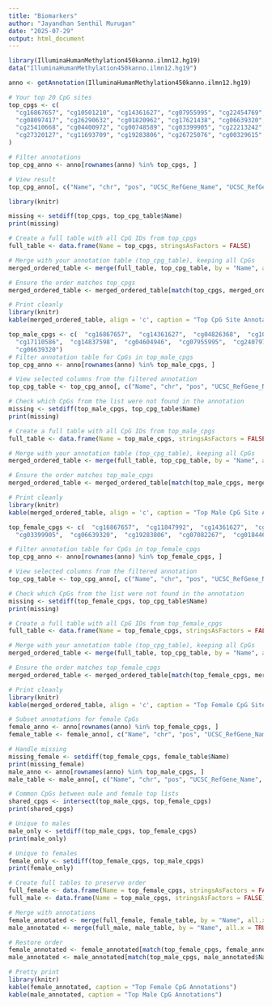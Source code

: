 ---
title: "Biomarkers"
author: "Jayandhan Senthil Murugan"
date: "2025-07-29"
output: html_document
---

```{r}
library(IlluminaHumanMethylation450kanno.ilmn12.hg19)
data("IlluminaHumanMethylation450kanno.ilmn12.hg19")

anno <- getAnnotation(IlluminaHumanMethylation450kanno.ilmn12.hg19)

```
```{r}
# Your top 20 CpG sites
top_cpgs <- c(
  "cg16867657", "cg10501210", "cg14361627", "cg07955995", "cg22454769",
  "cg08097417", "cg26290632", "cg01820962", "cg17621438", "cg06639320",
  "cg25410668", "cg04400972", "cg00748589", "cg03399905", "cg22213242",
  "cg27320127", "cg11693709", "cg19283806", "cg26725076", "cg00329615"
)

# Filter annotations
top_cpg_anno <- anno[rownames(anno) %in% top_cpgs, ]

# View result
top_cpg_anno[, c("Name", "chr", "pos", "UCSC_RefGene_Name", "UCSC_RefGene_Group")]

```
```{r}
library(knitr)

```

```{r}
missing <- setdiff(top_cpgs, top_cpg_table$Name)
print(missing)

```
```{r}
# Create a full table with all CpG IDs from top_cpgs
full_table <- data.frame(Name = top_cpgs, stringsAsFactors = FALSE)

# Merge with your annotation table (top_cpg_table), keeping all CpGs
merged_ordered_table <- merge(full_table, top_cpg_table, by = "Name", all.x = TRUE)

# Ensure the order matches top_cpgs
merged_ordered_table <- merged_ordered_table[match(top_cpgs, merged_ordered_table$Name), ]

# Print cleanly
library(knitr)
kable(merged_ordered_table, align = 'c', caption = "Top CpG Site Annotations (Including Missing)")


```
```{r}
top_male_cpgs <- c(  "cg16867657",  "cg14361627",  "cg04826368",  "cg10501210",  "cg04875128",  "cg08097417",  "cg14209784",  "cg01820962",  "cg18738190",  "cg14692377",  "cg18473521",
  "cg17110586",  "cg14837598",  "cg04604946",  "cg07955995",  "cg24079702",  "cg27320127",  "cg19590421",  "cg22454769",
  "cg06639320")
# Filter annotation table for CpGs in top_male_cpgs
top_cpg_anno <- anno[rownames(anno) %in% top_male_cpgs, ]

# View selected columns from the filtered annotation
top_cpg_table <- top_cpg_anno[, c("Name", "chr", "pos", "UCSC_RefGene_Name", "UCSC_RefGene_Group")]

# Check which CpGs from the list were not found in the annotation
missing <- setdiff(top_male_cpgs, top_cpg_table$Name)
print(missing)


```
```{r}
# Create a full table with all CpG IDs from top_male_cpgs
full_table <- data.frame(Name = top_male_cpgs, stringsAsFactors = FALSE)

# Merge with your annotation table (top_cpg_table), keeping all CpGs
merged_ordered_table <- merge(full_table, top_cpg_table, by = "Name", all.x = TRUE)

# Ensure the order matches top_male_cpgs
merged_ordered_table <- merged_ordered_table[match(top_male_cpgs, merged_ordered_table$Name), ]

# Print cleanly
library(knitr)
kable(merged_ordered_table, align = 'c', caption = "Top Male CpG Site Annotations (Including Missing)")

```
```{r}
top_female_cpgs <- c(  "cg16867657",  "cg11847992",  "cg14361627",  "cg25410668",  "cg22016779",  "cg10501210",  "cg04738109",  "cg18933331",  "cg00573770",  "cg22454769",  "cg20426994",
  "cg03399905",  "cg06639320",  "cg19283806",  "cg07082267",  "cg01844642",  "cg08097417",  "cg03032497",  "cg19758448",  "cg22796704")

```
```{r}
# Filter annotation table for CpGs in top_female_cpgs
top_cpg_anno <- anno[rownames(anno) %in% top_female_cpgs, ]

# View selected columns from the filtered annotation
top_cpg_table <- top_cpg_anno[, c("Name", "chr", "pos", "UCSC_RefGene_Name", "UCSC_RefGene_Group")]

# Check which CpGs from the list were not found in the annotation
missing <- setdiff(top_female_cpgs, top_cpg_table$Name)
print(missing)

# Create a full table with all CpG IDs from top_female_cpgs
full_table <- data.frame(Name = top_female_cpgs, stringsAsFactors = FALSE)

# Merge with your annotation table (top_cpg_table), keeping all CpGs
merged_ordered_table <- merge(full_table, top_cpg_table, by = "Name", all.x = TRUE)

# Ensure the order matches top_female_cpgs
merged_ordered_table <- merged_ordered_table[match(top_female_cpgs, merged_ordered_table$Name), ]

# Print cleanly
library(knitr)
kable(merged_ordered_table, align = 'c', caption = "Top Female CpG Site Annotations (Including Missing)")

```

```{r}
# Subset annotations for female CpGs
female_anno <- anno[rownames(anno) %in% top_female_cpgs, ]
female_table <- female_anno[, c("Name", "chr", "pos", "UCSC_RefGene_Name", "UCSC_RefGene_Group")]

# Handle missing
missing_female <- setdiff(top_female_cpgs, female_table$Name)
print(missing_female)
male_anno <- anno[rownames(anno) %in% top_male_cpgs, ]
male_table <- male_anno[, c("Name", "chr", "pos", "UCSC_RefGene_Name", "UCSC_RefGene_Group")]

```
```{r}
# Common CpGs between male and female top lists
shared_cpgs <- intersect(top_male_cpgs, top_female_cpgs)
print(shared_cpgs)

# Unique to males
male_only <- setdiff(top_male_cpgs, top_female_cpgs)
print(male_only)

# Unique to females
female_only <- setdiff(top_female_cpgs, top_male_cpgs)
print(female_only)

```
```{r}
# Create full tables to preserve order
full_female <- data.frame(Name = top_female_cpgs, stringsAsFactors = FALSE)
full_male <- data.frame(Name = top_male_cpgs, stringsAsFactors = FALSE)

# Merge with annotations
female_annotated <- merge(full_female, female_table, by = "Name", all.x = TRUE)
male_annotated <- merge(full_male, male_table, by = "Name", all.x = TRUE)

# Restore order
female_annotated <- female_annotated[match(top_female_cpgs, female_annotated$Name), ]
male_annotated <- male_annotated[match(top_male_cpgs, male_annotated$Name), ]

# Pretty print
library(knitr)
kable(female_annotated, caption = "Top Female CpG Annotations")
kable(male_annotated, caption = "Top Male CpG Annotations")

```

